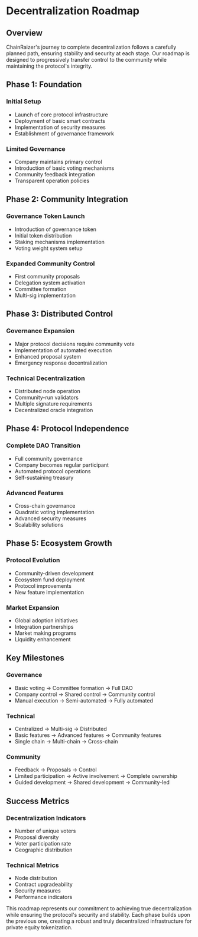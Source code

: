 
# Decentralization Roadmap

## Overview

ChainRaizer's journey to complete decentralization follows a carefully planned path, ensuring stability and security at each stage. Our roadmap is designed to progressively transfer control to the community while maintaining the protocol's integrity.

<Highlight 
  type="feature"
  title="Progressive Decentralization"
  description="From centralized control to complete community ownership, each phase carefully balances security with decentralization."
/>

## Phase 1: Foundation

### Initial Setup
- Launch of core protocol infrastructure
- Deployment of basic smart contracts
- Implementation of security measures
- Establishment of governance framework

### Limited Governance
- Company maintains primary control
- Introduction of basic voting mechanisms
- Community feedback integration
- Transparent operation policies

## Phase 2: Community Integration

### Governance Token Launch
- Introduction of governance token
- Initial token distribution
- Staking mechanisms implementation
- Voting weight system setup

### Expanded Community Control
- First community proposals
- Delegation system activation
- Committee formation
- Multi-sig implementation

<Highlight 
  type="attention"
  title="Community Emergence"
  description="Phase 2 marks the beginning of real community participation in protocol governance."
/>

## Phase 3: Distributed Control

### Governance Expansion
- Major protocol decisions require community vote
- Implementation of automated execution
- Enhanced proposal system
- Emergency response decentralization

### Technical Decentralization
- Distributed node operation
- Community-run validators
- Multiple signature requirements
- Decentralized oracle integration

## Phase 4: Protocol Independence

### Complete DAO Transition
- Full community governance
- Company becomes regular participant
- Automated protocol operations
- Self-sustaining treasury

### Advanced Features
- Cross-chain governance
- Quadratic voting implementation
- Advanced security measures
- Scalability solutions

<Highlight 
  type="success"
  title="Full Decentralization"
  description="By the end of Phase 4, ChainRaizer will operate as a fully decentralized protocol owned and governed by its community."
/>

## Phase 5: Ecosystem Growth

### Protocol Evolution
- Community-driven development
- Ecosystem fund deployment
- Protocol improvements
- New feature implementation

### Market Expansion
- Global adoption initiatives
- Integration partnerships
- Market making programs
- Liquidity enhancement

## Key Milestones

### Governance
- Basic voting → Committee formation → Full DAO
- Company control → Shared control → Community control
- Manual execution → Semi-automated → Fully automated

### Technical
- Centralized → Multi-sig → Distributed
- Basic features → Advanced features → Community features
- Single chain → Multi-chain → Cross-chain

### Community
- Feedback → Proposals → Control
- Limited participation → Active involvement → Complete ownership
- Guided development → Shared development → Community-led

## Success Metrics

### Decentralization Indicators
- Number of unique voters
- Proposal diversity
- Voter participation rate
- Geographic distribution

### Technical Metrics
- Node distribution
- Contract upgradeability
- Security measures
- Performance indicators

<Highlight 
  type="feature"
  title="Continuous Evolution"
  description="The protocol will continue to evolve based on community needs and technological advancements."
/>

This roadmap represents our commitment to achieving true decentralization while ensuring the protocol's security and stability. Each phase builds upon the previous one, creating a robust and truly decentralized infrastructure for private equity tokenization. 